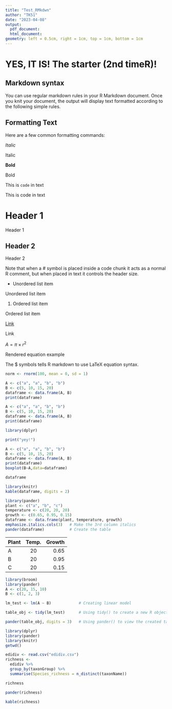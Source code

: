 ```yaml
---
title: "Test_RMkdwn"
author: "TK51"
date: "2023-04-08"
output:
  pdf_document:
  html_document: 
geometry: left = 0.5cm, right = 1cm, top = 1cm, bottom = 1cm
---
```


# YES, IT IS! The starter (2nd timeR)!

## Markdown syntax

You can use regular markdown rules in your R Markdown document. Once you knit your document, the output will display text formatted according to the following simple rules.

## Formatting Text

Here are a few common formatting commands:

*Italic*

Italic

**Bold**

Bold

This is `code` in text

This is code in text

# Header 1

Header 1

## Header 2

Header 2

Note that when a # symbol is placed inside a code chunk it acts as a normal R comment, but when placed in text it controls the header size.

* Unordered list item

Unordered list item

1. Ordered list item

Ordered list item

[Link](https://www.google.com)

Link

$A = \pi \times r^{2}$

Rendered equation example

The $ symbols tells R markdown to use LaTeX equation syntax.

```r
norm <- rnorm(100, mean = 0, sd = 1)
```

```r
A <- c("a", "a", "b", "b")
B <- c(5, 10, 15, 20)
dataframe <- data.frame(A, B)
print(dataframe)
```

```r
A <- c("a", "a", "b", "b")
B <- c(5, 10, 15, 20)
dataframe <- data.frame(A, B)
print(dataframe)
```

```r
library(dplyr)
```

```r
print("yey!")
```
```r
A <- c("a", "a", "b", "b")
B <- c(5, 10, 15, 20)
dataframe <- data.frame(A, B)
print(dataframe)
boxplot(B~A,data=dataframe)
```

```r
dataframe
```
```r
library(knitr)
kable(dataframe, digits = 2)
```

```r
library(pander)
plant <- c("a", "b", "c")
temperature <- c(20, 20, 20)
growth <- c(0.65, 0.95, 0.15)
dataframe <- data.frame(plant, temperature, growth)
emphasize.italics.cols(3)   # Make the 3rd column italics
pander(dataframe)           # Create the table
```
| Plant | Temp. | Growth |
|:------|:-----:|-------:|
| A     | 20    | 0.65   |
| B     | 20    | 0.95   |
| C     | 20    | 0.15   |

\pagebreak
```r
library(broom)
library(pander)
A <- c(20, 15, 10)
B <- c(1, 2, 3)

lm_test <- lm(A ~ B)            # Creating linear model

table_obj <- tidy(lm_test)      # Using tidy() to create a new R object called table

pander(table_obj, digits = 3)   # Using pander() to view the created table, with 3 sig figs 
```

\pagebreak
```r
library(dplyr)
library(pander)
library(knitr)
getwd()
```
```r
edidiv <- read.csv("edidiv.csv")
richness <-
  edidiv %>%
  group_by(taxonGroup) %>%
  summarise(Species_richness = n_distinct(taxonName))

richness

pander(richness)

kable(richness)
```










